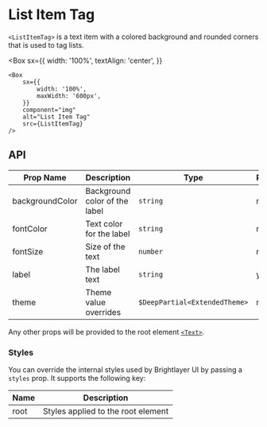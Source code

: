 
# List Item Tag

`<ListItemTag>` is a text item with a colored background and rounded corners that is used to tag lists.

<Box
    sx={{
        width: '100%',
        textAlign: 'center',
    }}
>
    <Box
        sx={{
            width: '100%',
            maxWidth: '600px',
        }}
        component="img"
        alt="List Item Tag"
        src={ListItemTag}
    />
</Box>

## API

<Box>

| Prop Name       | Description                   | Type                          | Required | Default                                 |
| --------------- | ----------------------------- | ----------------------------- | -------- | --------------------------------------- |
| backgroundColor | Background color of the label | `string`                      | no       | `theme.colors.primaryFilledContainer`   |
| fontColor       | Text color for the label      | `string`                      | no       | `theme.colors.onPrimaryFilledContainer` |
| fontSize        | Size of the text              | `number`                      | no       | 10                                      |
| label           | The label text                | `string`                      | yes      |                                         |
| theme           | Theme value overrides         | `$DeepPartial<ExtendedTheme>` | no       |                                         |

</Box>

Any other props will be provided to the root element [`<Text>`](https://callstack.github.io/react-native-paper/docs/components/Text).

### Styles

You can override the internal styles used by Brightlayer UI by passing a `styles` prop. It supports the following key:

<Box>

| Name | Description                        |
| ---- | ---------------------------------- |
| root | Styles applied to the root element |

</Box>
